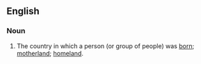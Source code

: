 ==English==

===Noun===
{{en-noun}}

# The country in which a person (or group of people) was [[born]]; [[motherland]]; [[homeland]].